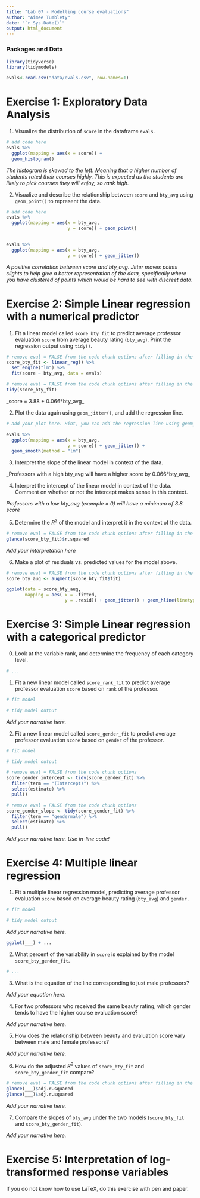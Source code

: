 ```yaml
---
title: "Lab 07 - Modelling course evaluations"
author: "Aimee Tumblety"
date: "`r Sys.Date()`"
output: html_document
---
```


### Packages and Data

```r
library(tidyverse)
library(tidymodels)

```


```r
evals<-read.csv("data/evals.csv", row.names=1)
```


# Exercise 1: Exploratory Data Analysis

1.  Visualize the distribution of `score` in the dataframe `evals`.

```r
# add code here
evals %>%
  ggplot(mapping = aes(x = score)) +
  geom_histogram()

```

*The histogram is skewed to the left. Meaning that a higher number of students rated their courses highly. This is expected as the students are likely to pick courses they will enjoy, so rank high.*

2.  Visualize and describe the relationship between `score` and `bty_avg` using `geom_point()` to represent the data. 

```r
# add code here
evals %>%
  ggplot(mapping = aes(x = bty_avg,
                       y = score)) + geom_point()


evals %>%
  ggplot(mapping = aes(x = bty_avg,
                       y = score)) + geom_jitter()

```

*A positive correlation between score and bty_avg. Jitter moves points slights to help give a better representation of the data, specifically where you have clustered of points which would be hard to see with discreet data.*

# Exercise 2: Simple Linear regression with a numerical predictor

1. Fit a linear model called `score_bty_fit` to predict average professor evaluation `score` from average beauty rating (`bty_avg`). Print the regression output using `tidy()`.

```r
# remove eval = FALSE from the code chunk options after filling in the blanks
score_bty_fit <- linear_reg() %>%
  set_engine("lm") %>%
  fit(score ~ bty_avg, data = evals)
```

```r
# remove eval = FALSE from the code chunk options after filling in the blanks
tidy(score_bty_fit)
```

_score = 3.88 + 0.066*bty_avg_

2. Plot the data again using `geom_jitter()`, and add the regression line.

```r
# add your plot here. Hint, you can add the regression line using geom_smooth()

evals %>%
  ggplot(mapping = aes(x = bty_avg,
                       y = score)) + geom_jitter() +
  geom_smooth(method = "lm")


```

3. Interpret the slope of the linear model in context of the data.

_Professors with a high bty_avg will have a higher score by 0.066*bty_avg_

4. Interpret the intercept of the linear model in context of the data. Comment on whether or not the intercept makes sense in this context.

*Professors with a low bty_avg (example = 0) will have a minimum of 3.8 score*

5. Determine the $R^2$ of the model and interpret it in the context of the data.

```r
# remove eval = FALSE from the code chunk options after filling in the blanks
glance(score_bty_fit)$r.squared
```

*Add your interpretation here*

6. Make a plot of residuals vs. predicted values for the model above.

```r
# remove eval = FALSE from the code chunk options after filling in the blanks
score_bty_aug <- augment(score_bty_fit$fit)

ggplot(data = score_bty_aug,
       mapping = aes( x = .fitted,
                      y = .resid)) + geom_jitter() + geom_hline(linetype = "dashed", yintercept = 0)

```

# Exercise 3: Simple Linear regression with a categorical predictor

0. Look at the variable rank, and determine the frequency of each category level.

```r
# ... 
```

1. Fit a new linear model called `score_rank_fit` to predict average professor evaluation `score` based on `rank` of the professor.

```r
# fit model

# tidy model output
```

*Add your narrative here.*

2. Fit a new linear model called `score_gender_fit` to predict average professor evaluation `score` based on `gender` of the professor. 

```r
# fit model

# tidy model output
```

```r
# remove eval = FALSE from the code chunk options
score_gender_intercept <- tidy(score_gender_fit) %>% 
  filter(term == "(Intercept)") %>%
  select(estimate) %>%
  pull()
```

```r
# remove eval = FALSE from the code chunk options
score_gender_slope <- tidy(score_gender_fit) %>% 
  filter(term == "gendermale") %>%
  select(estimate) %>%
  pull()
```

*Add your narrative here. Use in-line code!*

# Exercise 4: Multiple linear regression

1. Fit a multiple linear regression model, predicting average professor evaluation `score` based on average beauty rating (`bty_avg`) and `gender.`

```r
# fit model

# tidy model output
```

*Add your narrative here.*

```r
ggplot(___) + ...
```

2. What percent of the variability in `score` is explained by the model `score_bty_gender_fit`. 

```r
# ...
```


3. What is the equation of the line corresponding to just male professors?

*Add your equation here.*

4. For two professors who received the same beauty rating, which gender tends to have the higher course evaluation score?

*Add your narrative here.*

5. How does the relationship between beauty and evaluation score vary between male and female professors?

*Add your narrative here.*

6. How do the adjusted $R^2$ values of `score_bty_fit` and `score_bty_gender_fit` compare? 

```r
# remove eval = FALSE from the code chunk options after filling in the blanks
glance(___)$adj.r.squared
glance(___)$adj.r.squared
```

*Add your narrative here.*

7. Compare the slopes of `bty_avg` under the two models (`score_bty_fit` and `score_bty_gender_fit`).

*Add your narrative here.*

# Exercise 5: Interpretation of log-transformed response variables

If you do not know how to use LaTeX, do this exercise with pen and paper.
